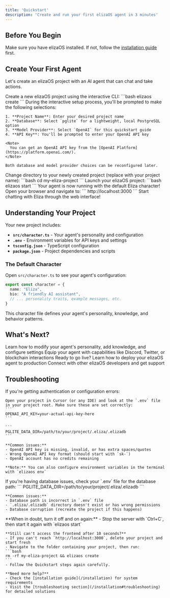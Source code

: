 ```yaml
---
title: 'Quickstart'
description: 'Create and run your first elizaOS agent in 3 minutes'
---
```


## Before You Begin

Make sure you have elizaOS installed. If not, follow the [installation guide](/installation) first.

## Create Your First Agent

Let's create an elizaOS project with an AI agent that can chat and take actions.

<Steps>
  <Step title="Create Your Project">
    Create a new elizaOS project using the interactive CLI:
    ```bash
    elizaos create
    ```
  </Step>

  <Step title="Configure Your Project">
    During the interactive setup process, you'll be prompted to make the following selections:

    1. **Project Name**: Enter your desired project name
    2. **Database**: Select `pglite` for a lightweight, local PostgreSQL option
    3. **Model Provider**: Select `OpenAI` for this quickstart guide
    4. **API Key**: You'll be prompted to enter your OpenAI API key

    <Note>
      You can get an OpenAI API key from the [OpenAI Platform](https://platform.openai.com/).
    </Note>
    
    Both database and model provider choices can be reconfigured later.
  </Step>

  <Step title="Navigate to Your Project">
    Change directory to your newly created project (replace with your project name):
    ```bash
    cd my-eliza-project
    ```
  </Step>

  <Step title="Start Your Agent">
    Launch your elizaOS project:
    ```bash
    elizaos start
    ```
    Your agent is now running with the default Eliza character!
  </Step>

  <Step title="Chat with Your Agent">
    Open your browser and navigate to:
    ```
    http://localhost:3000
    ```
    Start chatting with Eliza through the web interface!
  </Step>
</Steps>

## Understanding Your Project

Your new project includes:

- **`src/character.ts`** - Your agent's personality and configuration
- **`.env`** - Environment variables for API keys and settings
- **`tsconfig.json`** - TypeScript configuration
- **`package.json`** - Project dependencies and scripts

### The Default Character

Open `src/character.ts` to see your agent's configuration:

```typescript
export const character = {
  name: "Eliza",
  bio: "A friendly AI assistant",
  // ... personality traits, example messages, etc.
}
```

This character file defines your agent's personality, knowledge, and behavior patterns.

## What's Next?

<CardGroup cols={2}>
  <Card title="Customize Your Agent" icon="palette" href="/development">
    Learn how to modify your agent's personality, add knowledge, and configure settings
  </Card>
  <Card title="Add Plugins" icon="puzzle-piece" href="/plugins">
    Equip your agent with capabilities like Discord, Twitter, or blockchain interactions
  </Card>
  <Card title="Deploy Your Agent" icon="rocket" href="/guides/plugin-publishing-guide">
    Ready to go live? Learn how to deploy your elizaOS agent to production
  </Card>
  <Card title="Join the Community" icon="users" href="https://discord.gg/ai16z">
    Connect with other elizaOS developers and get support
  </Card>
</CardGroup>

## Troubleshooting

<AccordionGroup>
  <Accordion icon="key" title="API key issues">
    If you're getting authentication or configuration errors:
    
    Open your project in Cursor (or any IDE) and look at the `.env` file in your project root. Make sure these are set correctly:
    ```
    OPENAI_API_KEY=your-actual-api-key-here
    ```
    
    ```
    PGLITE_DATA_DIR=/path/to/your/project/.eliza/.elizadb
    ```
    
    **Common issues:**
    - OpenAI API key is missing, invalid, or has extra spaces/quotes
    - Wrong OpenAI API key format (should start with `sk-`)
    - OpenAI account has no credits remaining
    
    **Note:** You can also configure environment variables in the terminal with `elizaos env`
  </Accordion>

  <Accordion icon="database" title="Database connection issues">
    If you're having database issues, check your `.env` file for the database path:
    ```
    PGLITE_DATA_DIR=/path/to/your/project/.eliza/.elizadb
    ```
    
    **Common issues:**
    - Database path is incorrect in `.env` file
    - `.eliza/.elizadb` directory doesn't exist or has wrong permissions
    - Database corruption (recreate the project if this happens)
  </Accordion>

  <Accordion icon="wrench" title="Other Common Issues">
    **When in doubt, turn it off and on again:**
    - Stop the server with `Ctrl+C`, then start it again with `elizaos start`
    
    **Still can't access the frontend after 10 seconds?**
    - If you can't reach `http://localhost:3000`, delete your project and start fresh
    - Navigate to the folder containing your project, then run:
    ```bash
    rm -rf my-eliza-project && elizaos create
    ```
    - Follow the Quickstart steps again carefully.
    
    **Need more help?**
    - Check the [installation guide](/installation) for system requirements
    - Visit the [troubleshooting section](/installation#troubleshooting) for detailed solutions
  </Accordion>
</AccordionGroup>